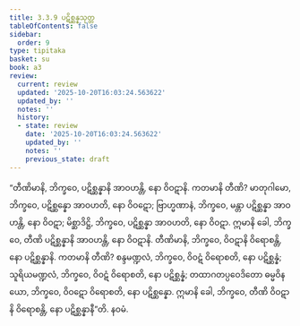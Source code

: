 ```yaml
---
title: 3.3.9 ပဋိစ္ဆန္နသုတ္တ
tableOfContents: false
sidebar:
  order: 9
type: tipitaka
basket: su
book: a3
review:
  current: review
  updated: '2025-10-20T16:03:24.563622'
  updated_by: ''
  notes: ''
  history:
  - state: review
    date: '2025-10-20T16:03:24.563622'
    updated_by: ''
    notes: ''
    previous_state: draft
---
```



<DynamicBreadcrumb />


<ReviewStatus review={frontmatter.review} showDetails={true} />

<HypothesisAnnotation frontmatter={frontmatter} />

<Division number="132" book="a3" e="ch" v="15" p="286">

<Paragraph number="1005" book="a3">
“တီဏိမာနိ, ဘိက္ခဝေ, ပဋိစ္ဆန္နာနိ အာဝဟန္တိ, နော ဝိဝဋာနိ. ကတမာနိ တီဏိ? မာတုဂါမော, ဘိက္ခဝေ, ပဋိစ္ဆန္နော အာဝဟတိ, နော ဝိဝဋော; ဗြာဟ္မဏာနံ, ဘိက္ခဝေ, မန္တာ ပဋိစ္ဆန္နာ အာဝဟန္တိ, နော ဝိဝဋာ; မိစ္ဆာဒိဋ္ဌိ, ဘိက္ခဝေ, ပဋိစ္ဆန္နာ အာဝဟတိ, နော ဝိဝဋာ. ဣမာနိ ခေါ, ဘိက္ခဝေ, တီဏိ ပဋိစ္ဆန္နာနိ အာဝဟန္တိ, နော ဝိဝဋာနိ.
</Paragraph>

<Paragraph number="1006" book="a3">
တီဏိမာနိ, ဘိက္ခဝေ, ဝိဝဋာနိ ဝိရောစန္တိ, နော ပဋိစ္ဆန္နာနိ. ကတမာနိ တီဏိ? စန္ဒမဏ္ဍလံ, ဘိက္ခဝေ, ဝိဝဋံ ဝိရောစတိ, နော ပဋိစ္ဆန္နံ; သူရိယမဏ္ဍလံ, ဘိက္ခဝေ, ဝိဝဋံ ဝိရောစတိ, နော ပဋိစ္ဆန္နံ; တထာဂတပ္ပဝေဒိတော ဓမ္မဝိနယော, ဘိက္ခဝေ, ဝိဝဋော ဝိရောစတိ, နော ပဋိစ္ဆန္နော. ဣမာနိ ခေါ, ဘိက္ခဝေ, တီဏိ ဝိဝဋာနိ ဝိရောစန္တိ, နော ပဋိစ္ဆန္နာနီ”တိ.

</Paragraph>
</Division>

<Paragraph number="1007" type="center" book="a3">
နဝမံ.
</Paragraph>
